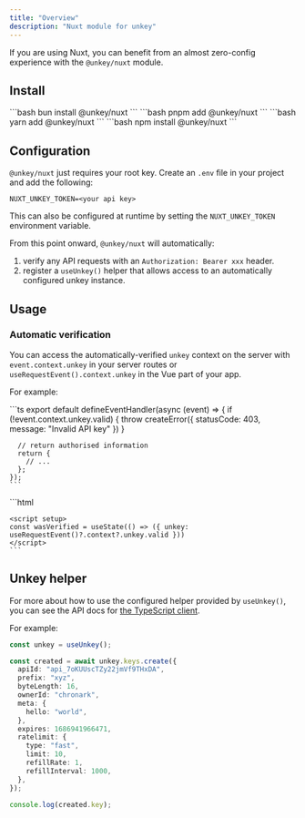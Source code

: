 ```yaml
---
title: "Overview"
description: "Nuxt module for unkey"
---
```


If you are using Nuxt, you can benefit from an almost zero-config experience with the `@unkey/nuxt` module.

## Install

<Tabs>
  <Tab title="bun">
  ```bash
    bun install @unkey/nuxt
    ```
  </Tab>
  <Tab title="pnpm">
  ```bash
    pnpm add @unkey/nuxt
    ```
  </Tab>
  <Tab title="yarn">
  ```bash
    yarn add @unkey/nuxt
    ```
  </Tab>
  <Tab title="npm">
  ```bash
    npm install @unkey/nuxt
    ```
  </Tab>
</Tabs>

## Configuration

`@unkey/nuxt` just requires your root key. Create an `.env` file in your project and add the following:

```env
NUXT_UNKEY_TOKEN=<your api key>
```

This can also be configured at runtime by setting the `NUXT_UNKEY_TOKEN` environment variable.

From this point onward, `@unkey/nuxt` will automatically:

1. verify any API requests with an `Authorization: Bearer xxx` header.
1. register a `useUnkey()` helper that allows access to an automatically configured unkey instance.

## Usage

### Automatic verification

You can access the automatically-verified `unkey` context on the server with `event.context.unkey` in your server routes or `useRequestEvent().context.unkey` in the Vue part of your app.

For example:

<Tabs>
  <Tab title="~/server/api/test.ts">
    ```ts
    export default defineEventHandler(async (event) => {
      if (!event.context.unkey.valid) {
        throw createError({ statusCode: 403, message: "Invalid API key" })
      }

      // return authorised information
      return {
        // ...
      };
    });
    ```

  </Tab>
  <Tab title="~/app.vue">
    ```html
    <template>
      <div>
        <pre>Was verified: {{ wasVerified }}</pre>
      </div>
    </template>

    <script setup>
    const wasVerified = useState(() => ({ unkey: useRequestEvent()?.context?.unkey.valid }))
    </script>
    ```

  </Tab>
</Tabs>

## Unkey helper

For more about how to use the configured helper provided by `useUnkey()`, you can see the API docs for [the TypeScript client](/libraries/js/overview).

For example:

```ts
const unkey = useUnkey();

const created = await unkey.keys.create({
  apiId: "api_7oKUUscTZy22jmVf9THxDA",
  prefix: "xyz",
  byteLength: 16,
  ownerId: "chronark",
  meta: {
    hello: "world",
  },
  expires: 1686941966471,
  ratelimit: {
    type: "fast",
    limit: 10,
    refillRate: 1,
    refillInterval: 1000,
  },
});

console.log(created.key);
```

